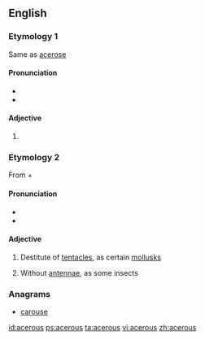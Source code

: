 ==English==

===Etymology 1===
Same as [[acerose]]

====Pronunciation====
* {{IPA|/ˈæs.əɹ.əs/|lang=en}}
* {{hyphenation|ac|er|ous|lang=en}}

====Adjective====
{{en-adj|-}}

# {{alternative spelling of|acerose|lang=en}}

===Etymology 2===
From {{etyl|grc|en}} {{term|ἀ-||not|tr=a-|lang=grc|sc=polytonic}} + {{term|κέρας||horn|tr=keras|lang=grc|sc=polytonic}}

====Pronunciation====
* {{IPA|/eɪˈsɪeɹ.əs/|lang=en}}
* {{hyphenation|a|ce|rous|lang=en}}

====Adjective====
{{en-adj|-}}

# {{context|zoology|lang=en}} Destitute of [[tentacles]], as certain [[mollusks]]
# {{context|zoology|lang=en}} Without [[antennae]], as some insects

===Anagrams===
* [[carouse#English|carouse]]

[[id:acerous]]
[[ps:acerous]]
[[ta:acerous]]
[[vi:acerous]]
[[zh:acerous]]